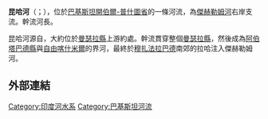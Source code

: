 {{Geobox|River
<!-- *** Heading *** -->
| name = Kunhar
| native_name =
| other_name = 
| other_name1 = 
| other_name2 = 
| category = 
| nickname = 
| image = Kunhar river in Naran valley of Pakistan.jpg
| image_caption = 
| image_size =
<!-- *** Country *** -->
| country = 巴基斯坦
| state_type = 省
| state = [[開伯爾-普什圖省|開伯爾-普什圖省]]
| state1 = 
| region = 
| region1 = 
| district = [[曼瑟拉縣|曼瑟拉縣]]
| district1 = 
| district2 = 
| municipality_type = 
| municipality =
| municipality1 =  
| municipality2 = 
| parent = 
| tributary_left = 
| tributary_left1 = 
| tributary_left2 = 
| tributary_left3 = 
| tributary_right = 
| tributary_right1 = 
| tributary_right2 = 
| tributary_right3 = 
| tributary_right4 = 
| city_type = 
| city =
| landmark = 
<!-- *** River locations *** -->
| source = [[魯魯薩湖|魯魯薩湖]]
| source_location = 
| source_region = 
| source_country =
| source_elevation = 3950
| source_lat_d = 
| source_lat_m = 
| source_lat_s = 
| source_lat_NS =
| source_long_d = 
| source_long_m = 
| source_long_s = 
| source_long_EW =
| source1 = 
| source1_location = 
| source1_region = 
| source1_country =
| source1_elevation = 
| source1_lat_d = 
| source1_lat_m = 
| source1_lat_s = 
| source1_lat_NS =
| source1_long_d = 
| source1_long_m = 
| source1_long_s = 
| source1_long_EW =
| source_confluence = 
| source_confluence_location = 
| source_confluence_region = 
| source_confluence_country =
| source_confluence_elevation =
| source_confluence_lat_d = 
| source_confluence_lat_m = 
| source_confluence_lat_s = 
| source_confluence_lat_NS =
| source_confluence_long_d = 
| source_confluence_long_m = 
| source_confluence_long_s = 
| source_confluence_long_EW =
| mouth = [[傑赫勒姆河|傑赫勒姆河]]
| mouth_location = [[穆扎法拉巴德|穆扎法拉巴德]]
| mouth_region = 
| mouth_country =
| mouth_elevation = 
| mouth_lat_d = 
| mouth_lat_m = 
| mouth_lat_s = 
| mouth_lat_NS =
| mouth_long_d = 
| mouth_long_m = 
| mouth_long_s = 
| mouth_long_EW =
<!-- *** Dimensions *** -->
| length = 166
| width = 
| depth = 
| volume = 
| watershed = 
| area = 
| discharge = 
| discharge_location = 
| discharge_max =
| discharge_min =
<!-- *** Free fields *** -->
| free =
| free_type = 
| map =
| map_caption = 
| map_background = 
| map_locator =
| map_locator_x =
| map_locator_y = 
<!-- *** Website *** --> 
| website =
| commons = }}

'''昆哈河'''（{{lang-en|Kunhar River}}；{{lang-ur|دریائے کنہار}}），位於[[巴基斯坦|巴基斯坦]][[開伯爾-普什圖省|開伯爾-普什圖省]]的一條河流，為[[傑赫勒姆河|傑赫勒姆河]]右岸支流。幹流河長{{convert|166|km|mi}}。

昆哈河源自{{link-en|魯魯薩湖|Lulusar}}，大約位於[[曼瑟拉縣|曼瑟拉縣]]{{link-en|納蘭 (巴基斯坦)|Naran, Kaghan Valley|納蘭}}上游約{{convert|48|km|mi}}處。幹流貫穿整個[[曼瑟拉縣|曼瑟拉縣]]，然後成為[[阿伯塔巴德縣|阿伯塔巴德縣]]與[[自由喀什米爾|自由喀什米爾]]的界河，最終於[[穆扎法拉巴德|穆扎法拉巴德]]南郊的拉哈注入傑赫勒姆河。

==外部連結==
{{Commons category|Kunhar River}}

{{coord|34|17|N|73|29|E|display=title|region:PK_type:river_source:GNS-enwiki}}

{{Waters of Pakistan}}

[[Category:印度河水系|Category:印度河水系]]
[[Category:巴基斯坦河流|Category:巴基斯坦河流]]